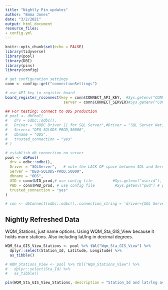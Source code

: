 ```yaml
---
title: "Nightly Pin updates"
author: "Emma Jones"
date: "3/2/2021"
output: html_document
resource_files:
- config.yml
---
```


```r
knitr::opts_chunk$set(echo = FALSE)
library(tidyverse)
library(pool)
library(DBI)
library(pins)
library(config)

# get configuration settings
conn <- config::get("connectionSettings")

# use API key to register board
board_register_rsconnect(key = conn$CONNECT_API_KEY,  #Sys.getenv("CONNECT_API_KEY"),
                          server = conn$CONNECT_SERVER)#Sys.getenv("CONNECT_SERVER"))

```
 
```r
## For testing: connect to ODS production
# pool <- dbPool(
#   drv = odbc::odbc(),
#   Driver = "ODBC Driver 11 for SQL Server",#Driver = "SQL Server Native Client 11.0",
#   Server= "DEQ-SQLODS-PROD,50000",
#   dbname = "ODS",
#   trusted_connection = "yes"
# )

# establish db connection on server
pool <- dbPool(
  drv = odbc::odbc(),
  Driver = "SQLServer",   # note the LACK OF space between SQL and Server ( how RStudio named driver)
  Server = "DEQ-SQLODS-PROD,50000",
  dbname = "ODS",
  UID = conn$UID_prod,# use config file         #Sys.getenv("userid"), # plug this in on server
  PWD = conn$PWD_prod, # use config file         #Sys.getenv("pwd") # plug this in on server
  trusted_connection = "yes"
)

# con <- dbConnect(odbc::odbc(),.connection_string = 'driver={SQL Server Native Client 11.0};server={DEQ-SQLODS-PROD,50000};database={ODS};trusted_connection=yes')

```

## Nightly Refreshed Data

WQM_Stations, just name options. Using WQM_Sta_GIS_View because it holds more stations. Also including lat/lng in decimal degrees.

```r
WQM_Sta_GIS_View_Stations <- pool %>% tbl("Wqm_Sta_GIS_View") %>%
  dplyr::select(Station_Id, Latitude, Longitude) %>%
  as_tibble()

# WQM_Stations_View <- pool %>% tbl("Wqm_Stations_View") %>%
#   dplyr::select(Sta_Id) %>%
#   as_tibble()

pin(WQM_Sta_GIS_View_Stations, description = "Station_Id and lat/lng available in CEDS", board = "rsconnect")

```

